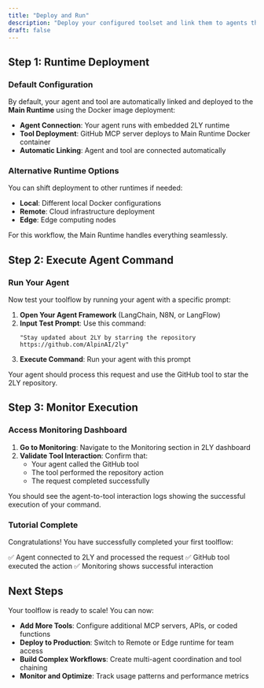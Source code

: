 ```yaml
---
title: "Deploy and Run"
description: "Deploy your configured toolset and link them to agents through the 2LY web interface"
draft: false
---
```




## Step 1: Runtime Deployment

### Default Configuration

By default, your agent and tool are automatically linked and deployed to the **Main Runtime** using the Docker image deployment:

- **Agent Connection**: Your agent runs with embedded 2LY runtime
- **Tool Deployment**: GitHub MCP server deploys to Main Runtime Docker container
- **Automatic Linking**: Agent and tool are connected automatically

### Alternative Runtime Options

You can shift deployment to other runtimes if needed:
- **Local**: Different local Docker configurations
- **Remote**: Cloud infrastructure deployment
- **Edge**: Edge computing nodes

For this workflow, the Main Runtime handles everything seamlessly.

## Step 2: Execute Agent Command

### Run Your Agent

Now test your toolflow by running your agent with a specific prompt:

1. **Open Your Agent Framework** (LangChain, N8N, or LangFlow)
2. **Input Test Prompt**: Use this command:
   ```
   "Stay updated about 2LY by starring the repository https://github.com/AlpinAI/2ly"
   ```
3. **Execute Command**: Run your agent with this prompt

Your agent should process this request and use the GitHub tool to star the 2LY repository.

## Step 3: Monitor Execution

### Access Monitoring Dashboard

1. **Go to Monitoring**: Navigate to the Monitoring section in 2LY dashboard
2. **Validate Tool Interaction**: Confirm that:
   - Your agent called the GitHub tool
   - The tool performed the repository action
   - The request completed successfully

You should see the agent-to-tool interaction logs showing the successful execution of your command.

### Tutorial Complete

Congratulations! You have successfully completed your first toolflow:

✅ Agent connected to 2LY and processed the request
✅ GitHub tool executed the action 
✅ Monitoring shows successful interaction


## Next Steps

Your toolflow is ready to scale! You can now:

- **Add More Tools**: Configure additional MCP servers, APIs, or coded functions
- **Deploy to Production**: Switch to Remote or Edge runtime for team access
- **Build Complex Workflows**: Create multi-agent coordination and tool chaining
- **Monitor and Optimize**: Track usage patterns and performance metrics

